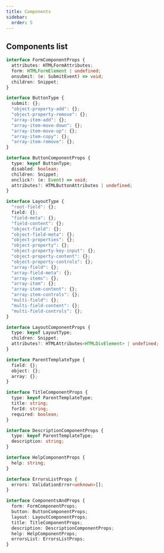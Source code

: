 ```yaml
---
title: Components
sidebar:
  order: 5
---
```


## Components list

```typescript
interface FormComponentProps {
  attributes: HTMLFormAttributes;
  form: HTMLFormElement | undefined;
  onsubmit: (e: SubmitEvent) => void;
  children: Snippet;
}

interface ButtonType {
  submit: {};
  "object-property-add": {};
  "object-property-remove": {};
  "array-item-add": {};
  "array-item-move-down": {};
  "array-item-move-up": {};
  "array-item-copy": {};
  "array-item-remove": {};
}

interface ButtonComponentProps {
  type: keyof ButtonType;
  disabled: boolean;
  children: Snippet;
  onclick?: (e: Event) => void;
  attributes?: HTMLButtonAttributes | undefined;
}

interface LayoutType {
  "root-field": {};
  field: {};
  "field-meta": {};
  "field-content": {};
  "object-field": {};
  "object-field-meta": {};
  "object-properties": {};
  "object-property": {};
  "object-property-key-input": {};
  "object-property-content": {};
  "object-property-controls": {};
  "array-field": {};
  "array-field-meta": {};
  "array-items": {};
  "array-item": {};
  "array-item-content": {};
  "array-item-controls": {};
  "multi-field": {};
  "multi-field-content": {};
  "multi-field-controls": {};
}

interface LayoutComponentProps {
  type: keyof LayoutType;
  children: Snippet;
  attributes?: HTMLAttributes<HTMLDivElement> | undefined;
}

interface ParentTemplateType {
  field: {};
  object: {};
  array: {};
}

interface TitleComponentProps {
  type: keyof ParentTemplateType;
  title: string;
  forId: string;
  required: boolean;
}

interface DescriptionComponentProps {
  type: keyof ParentTemplateType;
  description: string;
}

interface HelpComponentProps {
  help: string;
}

interface ErrorsListProps {
  errors: ValidationError<unknown>[];
}

interface ComponentsAndProps {
  form: FormComponentProps;
  button: ButtonComponentProps;
  layout: LayoutComponentProps;
  title: TitleComponentProps;
  description: DescriptionComponentProps;
  help: HelpComponentProps;
  errorsList: ErrorsListProps;
}
```
